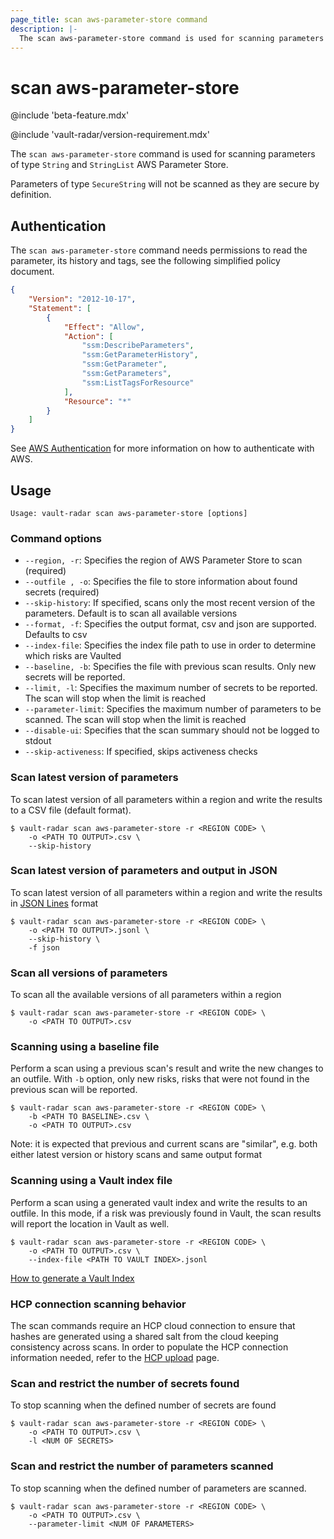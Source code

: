 ```yaml
---
page_title: scan aws-parameter-store command
description: |-
  The scan aws-parameter-store command is used for scanning parameters of type String and StringList in AWS Parameter Store.
---
```


# scan aws-parameter-store

@include 'beta-feature.mdx'

@include 'vault-radar/version-requirement.mdx'

The `scan aws-parameter-store` command is used for scanning parameters of type `String` and
`StringList` AWS Parameter Store.

<Note>

Parameters of type `SecureString` will not be scanned as they are secure by definition.

</Note>

## Authentication

The `scan aws-parameter-store` command needs permissions to read the parameter,
its history and tags, see the following simplified policy document. 

```json
{
    "Version": "2012-10-17",
    "Statement": [
        {
            "Effect": "Allow",
            "Action": [
                "ssm:DescribeParameters",
                "ssm:GetParameterHistory",
                "ssm:GetParameter",
                "ssm:GetParameters",
                "ssm:ListTagsForResource"
            ],
            "Resource": "*"
        }
    ]
}
```

See [AWS Authentication](/hcp/docs/vault-radar/cli/configuration/aws-authentication) for
more information on how to authenticate with AWS.

## Usage

<CodeBlockConfig hideClipboard>

```plaintext
Usage: vault-radar scan aws-parameter-store [options]
```

</CodeBlockConfig>

### Command options

- `--region, -r`: Specifies the region of AWS Parameter Store to scan (required)
- `--outfile , -o`: Specifies the file to store information about found secrets (required)
- `--skip-history`: If specified, scans only the most recent version of the parameters. Default is to scan all available versions
- `--format, -f`: Specifies the output format, csv and json are supported. Defaults to csv
- `--index-file`: Specifies the index file path to use in order to determine which risks are Vaulted
- `--baseline, -b`: Specifies the file with previous scan results. Only new secrets will be reported.
- `--limit, -l`: Specifies the maximum number of secrets to be reported. The scan will stop when the limit is reached
- `--parameter-limit`: Specifies the maximum number of parameters to be scanned. The scan will stop when the limit is reached
- `--disable-ui`: Specifies that the scan summary should not be logged to stdout
- `--skip-activeness`: If specified, skips activeness checks

### Scan latest version of parameters

To scan latest version of all parameters within a region and write the results
to a CSV file (default format).

```shell-session
$ vault-radar scan aws-parameter-store -r <REGION CODE> \
    -o <PATH TO OUTPUT>.csv \
    --skip-history
```

### Scan latest version of parameters and output in JSON

To scan latest version of all parameters within a region and write the results
in [JSON Lines](https://jsonlines.org/) format

```shell-session
$ vault-radar scan aws-parameter-store -r <REGION CODE> \
    -o <PATH TO OUTPUT>.jsonl \
    --skip-history \
    -f json
```

### Scan all versions of parameters

To scan all the available versions of all parameters within a region

```shell-session
$ vault-radar scan aws-parameter-store -r <REGION CODE> \
    -o <PATH TO OUTPUT>.csv
```

### Scanning using a baseline file

Perform a scan using a previous scan's result and write the new changes to an
outfile. With `-b` option, only new risks, risks that were not found in the
previous scan will be reported.  

```shell-session
$ vault-radar scan aws-parameter-store -r <REGION CODE> \
    -b <PATH TO BASELINE>.csv \
    -o <PATH TO OUTPUT>.csv
```

Note: it is expected that previous and current scans are "similar", 
e.g. both either latest version or history scans and same output format

### Scanning using a Vault index file

Perform a scan using a generated vault index and write the results to an
outfile. In this mode, if a risk was previously found in Vault, the scan results
will report the location in Vault as well.

```shell-session
$ vault-radar scan aws-parameter-store -r <REGION CODE> \
    -o <PATH TO OUTPUT>.csv \
    --index-file <PATH TO VAULT INDEX>.jsonl
```

[How to generate a Vault Index](/hcp/docs/vault-radar/cli/index/vault#index-generation)

### HCP connection scanning behavior

The scan commands require an HCP cloud connection to ensure 
that hashes are generated using a shared salt from the
cloud keeping consistency across scans. In order to populate the HCP connection
information needed, refer to the [HCP
upload](/hcp/docs/vault-radar/cli/configuration/upload-results-to-hcp) page.

### Scan and restrict the number of secrets found

To stop scanning when the defined number of secrets are found

```shell-session
$ vault-radar scan aws-parameter-store -r <REGION CODE> \
    -o <PATH TO OUTPUT>.csv \
    -l <NUM OF SECRETS>
```

### Scan and restrict the number of parameters scanned

To stop scanning when the defined number of parameters are scanned.

```shell-session
$ vault-radar scan aws-parameter-store -r <REGION CODE> \
    -o <PATH TO OUTPUT>.csv \
    --parameter-limit <NUM OF PARAMETERS>
```
